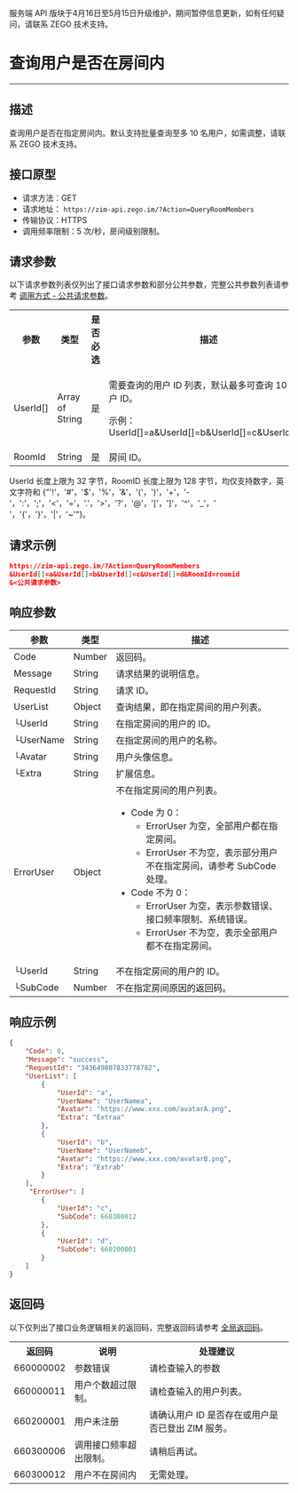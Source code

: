 <Warning title="警告">服务端 API 版块于4月16日至5月15日升级维护，期间暂停信息更新，如有任何疑问，请联系 ZEGO 技术支持。</Warning>
# 查询用户是否在房间内

- - -

## 描述

查询用户是否在指定房间内。默认支持批量查询至多 10 名用户，如需调整，请联系 ZEGO 技术支持。

## 接口原型

- 请求方法：GET
- 请求地址： `https://zim-api.zego.im/?Action=QueryRoomMembers`
- 传输协议：HTTPS
- 调用频率限制：5 次/秒，房间级别限制。

## 请求参数

以下请求参数列表仅列出了接口请求参数和部分公共参数，完整公共参数列表请参考 [调用方式 - 公共请求参数](../Accessing%20Server%20APIs.mdx#2-公共参数)。

<table>
<tbody><tr>
<th>参数</th>
<th>类型</th>
<th>是否必选</th>
<th>描述</th>
</tr>
<tr>
<td>UserId[]</td>
<td>Array of String</td>
<td>是</td>
<td><p>需要查询的用户 ID 列表，默认最多可查询 10 个用户 ID。</p><p>示例：UserId[]=a&UserId[]=b&UserId[]=c&UserId[]=d</p></td>
</tr>
<tr>
<td>RoomId</td>
<td>String</td>
<td>是</td>
<td>房间 ID。</td>
</tr>
</tbody></table>

<Note title="说明">

UserId 长度上限为 32 字节，RoomID 长度上限为 128 字节，均仅支持数字，英文字符和 {"'!'，'#'，'$'，'%'，'&'，'('，')'，'+'，'-'，':'，';'，'<'，'='，'.'，'>'，'?'，'@'，'['，']'，'^'，'_'，' '，'{'，'}'，'|'，'~'"}。
</Note>


## 请求示例

```json
https://zim-api.zego.im/?Action=QueryRoomMembers
&UserId[]=a&UserId[]=b&UserId[]=c&UserId[]=d&RoomId=roomid
&<公共请求参数>
```

## 响应参数

| 参数 | 类型 | 描述 |
|------|------|------|
| Code | Number | 返回码。 |
| Message | String | 请求结果的说明信息。 |
| RequestId | String | 请求 ID。 |
| UserList | Object | 查询结果，即在指定房间的用户列表。 |
| └UserId | String | 在指定房间的用户的 ID。 |
| └UserName | String | 在指定房间的用户的名称。 |
| └Avatar | String | 用户头像信息。 |
| └Extra | String | 扩展信息。 | 
| ErrorUser | Object | 不在指定房间的用户列表。<ul><li>Code 为 0：<ul><li>ErrorUser 为空，全部用户都在指定房间。</li><li>ErrorUser 不为空，表示部分用户不在指定房间，请参考 SubCode 处理。</li></ul></li><li>Code 不为 0：<ul><li>ErrorUser 为空，表示参数错误、接口频率限制、系统错误。</li><li>ErrorUser 不为空，表示全部用户都不在指定房间。</li></ul></li></ul> |
| └UserId | String | 不在指定房间的用户的 ID。 |
| └SubCode | Number | 不在指定房间原因的返回码。 |

## 响应示例

```json
{
    "Code": 0,
    "Message": "success",
    "RequestId": "343649807833778782",
    "UserList": [
        {
            "UserId": "a",
            "UserName": "UserNamea",
            "Avatar": "https://www.xxx.com/avatarA.png",
            "Extra": "Extraa"
        },
        {
            "UserId": "b",
            "UserName": "UserNameb",
            "Avatar": "https://www.xxx.com/avatarB.png",
            "Extra": "Extrab"
        }
    ],
     "ErrorUser": [
        {
            "UserId": "c",
            "SubCode": 660300012
        },
        {
            "UserId": "d",
            "SubCode": 660200001
        }
    ]
}
```

## 返回码

以下仅列出了接口业务逻辑相关的返回码，完整返回码请参考 [全局返回码](../Return%20codes.mdx)。

<table>
<tbody><tr>
<th>返回码</th>
<th>说明</th>
<th>处理建议</th>
</tr>
<tr>
<td>660000002</td>
<td>参数错误</td>
<td>请检查输入的参数</td>
</tr>
<tr>
<td>660000011</td>
<td>用户个数超过限制。</td>
<td>请检查输入的用户列表。</td>
</tr>
<tr>
<td>660200001</td>
<td>用户未注册</td>
<td>请确认用户 ID 是否存在或用户是否已登出 ZIM 服务。</td>
</tr>
<tr>
<td>660300006</td>
<td>调用接口频率超出限制。</td>
<td>请稍后再试。</td>
</tr>
<tr>
<td>660300012</td>
<td> 用户不在房间内</td>
<td>无需处理。</td>
</tr>
</tbody></table>
